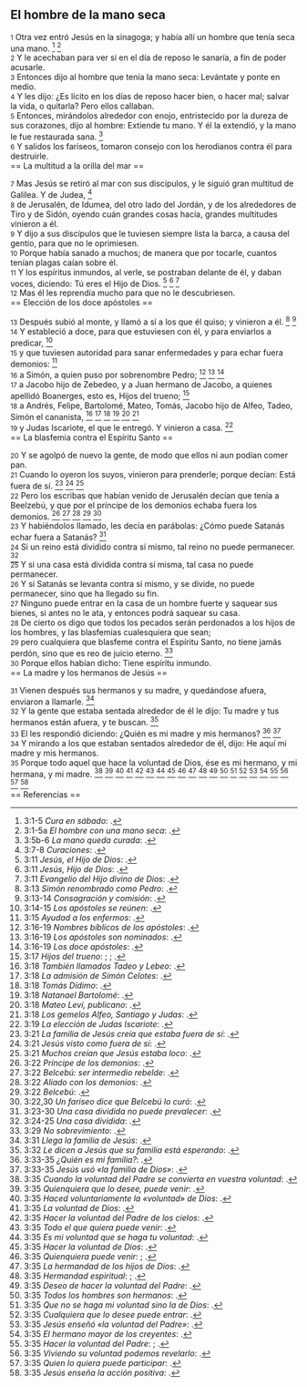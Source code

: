 == El hombre de la mano seca ==

{{anchor|1}} <small>1</small> Otra vez entró Jesús en la sinagoga; y había allí un hombre que tenía seca una mano. <ref>3:1-5 ''Cura en sábado'': {{lib|LU|169|0|6}}.</ref> <ref>3:1-5a ''El hombre con una mano seca'': {{lib|LU|148|7|2}}.</ref><br>
{{anchor|2}} <small>2</small> Y le acechaban para ver si en el día de reposo le sanaría, a fin de poder acusarle.<br>
{{anchor|3}} <small>3</small> Entonces dijo al hombre que tenía la mano seca: Levántate y ponte en medio.<br>
{{anchor|4}} <small>4</small> Y les dijo: ¿Es lícito en los días de reposo hacer bien, o hacer mal; salvar la vida, o quitarla? Pero ellos callaban.<br>
{{anchor|5}} <small>5</small> Entonces, mirándolos alrededor con enojo, entristecido por la dureza de sus corazones, dijo al hombre: Extiende tu mano. Y él la extendió, y la mano le fue restaurada sana. <ref>3:5b-6 ''La mano queda curada'': {{lib|LU|148|7|3}}.</ref><br>
{{anchor|6}} <small>6</small> Y salidos los fariseos, tomaron consejo con los herodianos contra él para destruirle.<br>
== La multitud a la orilla del mar ==

{{anchor|7}} <small>7</small> Mas Jesús se retiró al mar con sus discípulos, y le siguió gran multitud de Galilea. Y de Judea, <ref>3:7-8 ''Curaciones'': {{lib|LU|149|1|2}}.</ref><br>
{{anchor|8}} <small>8</small> de Jerusalén, de Idumea, del otro lado del Jordán, y de los alrededores de Tiro y de Sidón, oyendo cuán grandes cosas hacía, grandes multitudes vinieron a él.<br>
{{anchor|9}} <small>9</small> Y dijo a sus discípulos que le tuviesen siempre lista la barca, a causa del gentío, para que no le oprimiesen.<br>
{{anchor|10}} <small>10</small> Porque había sanado a muchos; de manera que por tocarle, cuantos tenían plagas caían sobre él.<br>
{{anchor|11}} <small>11</small> Y los espíritus inmundos, al verle, se postraban delante de él, y daban voces, diciendo: Tú eres el Hijo de Dios. <ref>3:11 ''Jesús, el Hijo de Dios'': {{lib|LU|157|5|1}}.</ref> <ref>3:11 ''Jesús, Hijo de Dios'': {{lib|LU|136|1|1}}.</ref> <ref>3:11 ''Evangelio del Hijo divino de Dios'': {{lib|LU|141|3|5}}.</ref><br>
{{anchor|12}} <small>12</small> Mas él les reprendía mucho para que no le descubriesen.<br>
== Elección de los doce apóstoles ==

{{anchor|13}} <small>13</small> Después subió al monte, y llamó a sí a los que él quiso; y vinieron a él. <ref>3:13 ''Simón renombrado como Pedro'': {{lib|LU|139|2|2}}.</ref> <ref>3:13-14 ''Consagración y comisión'': {{lib|LU|140|9|2}}.</ref><br>
{{anchor|14}} <small>14</small> Y estableció a doce, para que estuviesen con él, y para enviarlos a predicar, <ref>3:14-15 ''Los apóstoles se reúnen'': {{lib|LU|150|4|1}}.</ref><br>
{{anchor|15}} <small>15</small> y que tuviesen autoridad para sanar enfermedades y para echar fuera demonios: <ref>3:15 ''Ayudad a los enfermos'': {{lib|LU|163|1|4}}.</ref><br>
{{anchor|16}} <small>16</small> a Simón, a quien puso por sobrenombre Pedro; <ref>3:16-19 ''Nombres bíblicos de los apóstoles'': {{lib|LU|138|2|2}}.</ref> <ref>3:16-19 ''Los apóstoles son nominados'': {{lib|LU|150|4|1}}.</ref> <ref>3:16-19 ''Los doce apóstoles'': {{lib|LU|139|0|1}}.</ref><br>
{{anchor|17}} <small>17</small> a Jacobo hijo de Zebedeo, y a Juan hermano de Jacobo, a quienes apellidó Boanerges, esto es, Hijos del trueno; <ref>3:17 ''Hijos del trueno'': {{lib|LU|139|3|1}}; {{lib|LU|139|3|5}}; {{lib|LU|181|2|4}}.</ref><br>
{{anchor|18}} <small>18</small> a Andrés, Felipe, Bartolomé, Mateo, Tomás, Jacobo hijo de Alfeo, Tadeo, Simón el cananista, <ref>3:18 ''También llamados Tadeo y Lebeo'': {{lib|LU|139|10|5}}.</ref> <ref>3:18 ''La admisión de Simón Celotes'': {{lib|LU|139|11|1}}.</ref> <ref>3:18 ''Tomás Dídimo'': {{lib|LU|139|8|1}}.</ref> <ref>3:18 ''Natanael Bartolomé'': {{lib|LU|139|6|9}}.</ref> <ref>3:18 ''Mateo Leví, publicano'': {{lib|LU|139|7|1}}.</ref> <ref>3:18 ''Los gemelos Alfeo, Santiago y Judas'': {{lib|LU|139|10|1}}.</ref><br>
{{anchor|19}} <small>19</small> y Judas Iscariote, el que le entregó. Y vinieron a casa. <ref>3:19 ''La elección de Judas Iscariote'': {{lib|LU|139|12|1}}.</ref><br>
== La blasfemia contra el Espíritu Santo ==

{{anchor|20}} <small>20</small> Y se agolpó de nuevo la gente, de modo que ellos ni aun podían comer pan.<br>
{{anchor|21}} <small>21</small> Cuando lo oyeron los suyos, vinieron para prenderle; porque decían: Está fuera de sí. <ref>3:21 ''La familia de Jesús creía que estaba fuera de sí'': {{lib|LU|138|9|2}}.</ref> <ref>3:21 ''Jesús visto como fuera de sí'': {{lib|LU|141|7|8}}.</ref> <ref>3:21 ''Muchos creían que Jesús estaba loco'': {{lib|LU|137|8|18}}.</ref><br>
{{anchor|22}} <small>22</small> Pero los escribas que habían venido de Jerusalén decían que tenía a Beelzebú, y que por el príncipe de los demonios echaba fuera los demonios. <ref>3:22 ''Príncipe de los demonios'': {{lib|LU|177|4|3}}.</ref> <ref>3:22 ''Belcebú: ser intermedio rebelde'': {{lib|LU|53|1|5}}.</ref> <ref>3:22 ''Aliado con los demonios'': {{lib|LU|169|0|7}}.</ref> <ref>3:22 ''Belcebú'': {{lib|LU|77|7|4}}.</ref> <ref>3:22,30 ''Un fariseo dice que Belcebú lo curó'': {{lib|LU|153|4|2}}.</ref><br>
{{anchor|23}} <small>23</small> Y habiéndolos llamado, les decía en parábolas: ¿Cómo puede Satanás echar fuera a Satanás? <ref>3:23-30 ''Una casa dividida no puede prevalecer'': {{lib|LU|153|4|3}}.</ref><br>
{{anchor|24}} <small>24</small> Si un reino está dividido contra sí mismo, tal reino no puede permanecer. <ref>3:24-25 ''Una casa dividida'': {{lib|LU|195|10|11}}.</ref><br>
{{anchor|25}} <small>25</small> Y si una casa está dividida contra sí misma, tal casa no puede permanecer.<br>
{{anchor|26}} <small>26</small> Y si Satanás se levanta contra sí mismo, y se divide, no puede permanecer, sino que ha llegado su fin.<br>
{{anchor|27}} <small>27</small> Ninguno puede entrar en la casa de un hombre fuerte y saquear sus bienes, si antes no le ata, y entonces podrá saquear su casa.<br>
{{anchor|28}} <small>28</small> De cierto os digo que todos los pecados serán perdonados a los hijos de los hombres, y las blasfemias cualesquiera que sean;<br>
{{anchor|29}} <small>29</small> pero cualquiera que blasfeme contra el Espíritu Santo, no tiene jamás perdón, sino que es reo de juicio eterno. <ref>3:29 ''No sobrevimiento'': {{lib|LU|49|6|7}}.</ref><br>
{{anchor|30}} <small>30</small> Porque ellos habían dicho: Tiene espíritu inmundo.<br>
== La madre y los hermanos de Jesús ==

{{anchor|31}} <small>31</small> Vienen después sus hermanos y su madre, y quedándose afuera, enviaron a llamarle. <ref>3:31 ''Llega la familia de Jesús'': {{lib|LU|154|6|1}}.</ref><br>
{{anchor|32}} <small>32</small> Y la gente que estaba sentada alrededor de él le dijo: Tu madre y tus hermanos están afuera, y te buscan. <ref>3:32 ''Le dicen a Jesús que su familia está esperando'': {{lib|LU|154|6|4}}.</ref><br>
{{anchor|33}} <small>33</small> El les respondió diciendo: ¿Quién es mi madre y mis hermanos? <ref>3:33-35 ''¿Quién es mi familia?'': {{lib|LU|154|6|5}}.</ref> <ref>3:33-35 ''Jesús usó «la familia de Dios»'': {{lib|LU|170|2|20}}.</ref><br>
{{anchor|34}} <small>34</small> Y mirando a los que estaban sentados alrededor de él, dijo: He aquí mi madre y mis hermanos.<br>
{{anchor|35}} <small>35</small> Porque todo aquel que hace la voluntad de Dios, ése es mi hermano, y mi hermana, y mi madre. <ref>3:35 ''Cuando la voluntad del Padre se convierta en vuestra voluntad'': {{lib|LU|141|2|2}}.</ref> <ref>3:35 ''Quienquiera que lo desee, puede venir'': {{lib|LU|100|7|6}}.</ref> <ref>3:35 ''Haced voluntariamente la «voluntad» de Dios'': {{lib|LU|140|8|20}}.</ref> <ref>3:35 ''La voluntad de Dios'': {{lib|LU|196|0|8}}.</ref> <ref>3:35 ''Hacer la voluntad del Padre de los cielos'': {{lib|LU|196|0|2}}.</ref> <ref>3:35 ''Todo el que quiera puede venir'': {{lib|LU|139|12|7}}.</ref> <ref>3:35 ''Es mi voluntad que se haga tu voluntad'': {{lib|LU|118|8|11}}.</ref> <ref>3:35 ''Hacer la voluntad de Dios'': {{lib|LU|117|0|1}}.</ref> <ref>3:35 ''Quienquiera puede venir'': {{lib|LU|165|3|8}}; {{lib|LU|2|5|2}}.</ref> <ref>3:35 ''La hermandad de los hijos de Dios'': {{lib|LU|140|10|1}}.</ref> <ref>3:35 ''Hermandad espiritual'': {{lib|LU|131|10|7}}; {{lib|LU|131|10|7}}.</ref> <ref>3:35 ''Deseo de hacer la voluntad del Padre'': {{lib|LU|1|2|3}}.</ref> <ref>3:35 ''Todos los hombres son hermanos'': {{lib|LU|131|10|4}}.</ref> <ref>3:35 ''Que no se haga mi voluntad sino la de Dios'': {{lib|LU|111|5|6}}.</ref> <ref>3:35 ''Cualquiera que lo desee puede entrar'': {{lib|LU|166|3|7}}.</ref> <ref>3:35 ''Jesús enseñó «la voluntad del Padre»'': {{lib|LU|170|2|20}}.</ref> <ref>3:35 ''El hermano mayor de los creyentes'': {{lib|LU|170|5|17}}.</ref> <ref>3:35 ''Hacer la voluntad del Padre'': {{lib|LU|0|5|10}}; {{lib|LU|195|6|16}}.</ref> <ref>3:35 ''Viviendo su voluntad podemos revelarlo'': {{lib|LU|131|10|2}}.</ref> <ref>3:35 ''Quien lo quiera puede participar'': {{lib|LU|32|5|8}}.</ref> <ref>3:35 ''Jesús enseña la acción positiva'': {{lib|LU|159|5|8}}.</ref><br>
== Referencias ==

<references />
